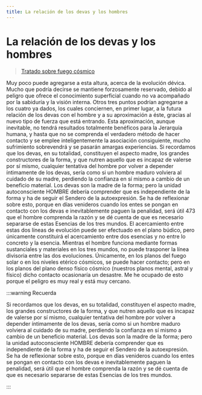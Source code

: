 ```yaml
---
title: La relación de los devas y los hombres
---
```


# La relación de los devas y los hombres

> [Tratado sobre fuego cósmico](/tratado-sobre-fuego-cosmico/manas-as-cosmic-system-human-factor#es393)


Muy poco puede agregarse a esta altura, acerca de la evolución dévica. Mucho que podría decirse se mantiene forzosamente reservado, debido al peligro que ofrece el conocimiento superficial cuando no va acompañado por la sabiduría y la visión interna. Otros tres puntos podrían agregarse a los cuatro ya dados, los cuales conciernen, en primer lugar, a la futura relación de los devas con el hombre y a su aproximación a éste, gracias al nuevo tipo de fuerza que está entrando. Esta aproximación, aunque inevitable, no tendrá resultados totalmente benéficos para la Jerarquía humana, y hasta que no se comprenda el verdadero método de hacer contacto y se emplee inteligentemente la asociación consiguiente, mucho sufrimiento sobrevendrá y se pasarán amargas experiencias. Si recordamos que los devas, en su totalidad, constituyen el aspecto madre, los grandes constructores de la forma, y que nutren aquello que es incapaz de valerse por sí mismo, cualquier tentativa del hombre por volver a depender íntimamente de los devas, sería como si un hombre maduro volviera al cuidado de su madre, perdiendo la confianza en sí mismo a cambio de un beneficio material. Los devas son la madre de la forma; pero la unidad autoconsciente HOMBRE debería comprender que es independiente de la forma y ha de seguir el Sendero de la autoexpresión. Se ha de reflexionar sobre esto, porque en días venideros cuando los entes se pongan en contacto con los devas e inevitablemente paguen la penalidad, será útil <Pin lang="en">473</Pin> que el hombre comprenda la razón y se dé cuenta de que es necesario separarse de estas Esencias de los tres mundos. El acercamiento entre estas dos líneas de evolución puede ser efectuado en el plano búdico, pero únicamente constituirá el acercamiento entre dos esencias y no entre lo concreto y la esencia. Mientras el hombre funciona mediante formas sustanciales y materiales en los tres mundos, no puede trasponer la línea divisoria entre las dos evoluciones. Únicamente, en los planos del fuego solar o en los niveles etérico cósmicos, se puede hacer contacto; pero en los planos del plano denso físico cósmico (nuestros planos mental, astral y físico) dicho contacto ocasionaría un desastre. Me he ocupado de esto porque el peligro es muy real y está muy cercano.

:::warning Recuerda

 Si recordamos que los devas, en su totalidad, constituyen el aspecto madre, los grandes constructores de la forma, y que nutren aquello que es incapaz de valerse por sí mismo, cualquier tentativa del hombre por volver a depender íntimamente de los devas, sería como si un hombre maduro volviera al cuidado de su madre, perdiendo la confianza en sí mismo a cambio de un beneficio material. Los devas son la madre de la forma; pero la unidad autoconsciente HOMBRE debería comprender que es independiente de la forma y ha de seguir el Sendero de la autoexpresión. Se ha de reflexionar sobre esto, porque en días venideros cuando los entes se pongan en contacto con los devas e inevitablemente paguen la penalidad, será útil que el hombre comprenda la razón y se dé cuenta de que es necesario separarse de estas Esencias de los tres mundos.

:::
